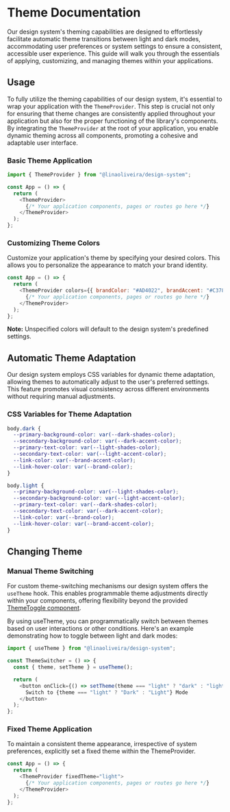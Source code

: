 
<Meta title="System/Theme" />

# Theme Documentation

Our design system's theming capabilities are designed to effortlessly facilitate automatic theme transitions between light and dark modes, accommodating user preferences or system settings to ensure a consistent, accessible user experience. This guide will walk you through the essentials of applying, customizing, and managing themes within your applications.

## Usage

To fully utilize the theming capabilities of our design system, it's essential to wrap your application with the `ThemeProvider`. This step is crucial not only for ensuring that theme changes are consistently applied throughout your application but also for the proper functioning of the library's components. By integrating the `ThemeProvider` at the root of your application, you enable dynamic theming across all components, promoting a cohesive and adaptable user interface.

### Basic Theme Application

```js
import { ThemeProvider } from "@linaoliveira/design-system";

const App = () => {
  return (
    <ThemeProvider>
      {/* Your application components, pages or routes go here */}
    </ThemeProvider>
  );
};
```

### Customizing Theme Colors

Customize your application's theme by specifying your desired colors. This allows you to personalize the appearance to match your brand identity.

```js
const App = () => {
  return (
    <ThemeProvider colors={{ brandColor: "#AD4022", brandAccent: "#C37846" }}>
      {/* Your application components, pages or routes go here */}
    </ThemeProvider>
  );
};
```

**Note:** Unspecified colors will default to the design system's predefined settings.

## Automatic Theme Adaptation

Our design system employs CSS variables for dynamic theme adaptation, allowing themes to automatically adjust to the user's preferred settings. This feature promotes visual consistency across different environments without requiring manual adjustments.

### CSS Variables for Theme Adaptation

```css
body.dark {
  --primary-background-color: var(--dark-shades-color);
  --secondary-background-color: var(--dark-accent-color);
  --primary-text-color: var(--light-shades-color);
  --secondary-text-color: var(--light-accent-color);
  --link-color: var(--brand-accent-color);
  --link-hover-color: var(--brand-color);
}

body.light {
  --primary-background-color: var(--light-shades-color);
  --secondary-background-color: var(--light-accent-color);
  --primary-text-color: var(--dark-shades-color);
  --secondary-text-color: var(--dark-accent-color);
  --link-color: var(--brand-color);
  --link-hover-color: var(--brand-accent-color);
}
```

## Changing Theme

### Manual Theme Switching

For custom theme-switching mechanisms our design system offers the `useTheme` hook. This enables programmable theme adjustments directly within your components, offering flexibility beyond the provided [ThemeToggle component](?path=/docs/components-themetoggle--docs).

By using useTheme, you can programmatically switch between themes based on user interactions or other conditions. Here's an example demonstrating how to toggle between light and dark modes:

```js
import { useTheme } from "@linaoliveira/design-system";

const ThemeSwitcher = () => {
  const { theme, setTheme } = useTheme();

  return (
    <button onClick={() => setTheme(theme === "light" ? "dark" : "light")}>
      Switch to {theme === "light" ? "Dark" : "Light"} Mode
    </button>
  );
};
```

### Fixed Theme Application

To maintain a consistent theme appearance, irrespective of system preferences, explicitly set a fixed theme within the ThemeProvider.

```js
const App = () => {
  return (
    <ThemeProvider fixedTheme="light">
      {/* Your application components, pages or routes go here */}
    </ThemeProvider>
  );
};
```
